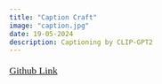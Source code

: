 ```yaml
---
title: "Caption Craft"
image: "caption.jpg"
date: 19-05-2024
description: Captioning by CLIP-GPT2
---
```


<body>
<div class="gradient-text">
   <span style="font-size: 1.1rem; line-height: 1.8; font-family: 'Sans Serif';">
        <a href="https://github.com/Autobot37/caption-craft" target="_blank">Github Link</a>
    </span>
</div>
</body>
